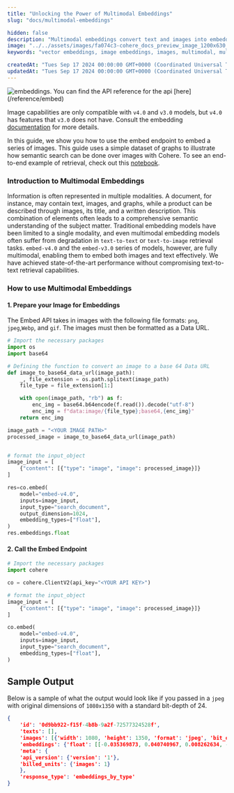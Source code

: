 ```yaml
---
title: "Unlocking the Power of Multimodal Embeddings"
slug: "docs/multimodal-embeddings"

hidden: false
description: "Multimodal embeddings convert text and images into embeddings for search and classification."
image: "../../assets/images/fa074c3-cohere_docs_preview_image_1200x630_copy.jpg"  
keywords: "vector embeddings, image embeddings, images, multimodal, multimodal embeddings, embeddings, natural language processing"

createdAt: "Tues Sep 17 2024 00:00:00 GMT+0000 (Coordinated Universal Time)"
updatedAt: "Tues Sep 17 2024 00:00:00 GMT+0000 (Coordinated Universal Time)"
---
```

<img src='../../assets/images/multi-modal-guide-header.png' alt='embeddings.' />

<Note title="This Guide Uses the Embed API.">  
 You can find the API reference for the api [here](/reference/embed)
 
 Image capabilities are only compatible with `v4.0` and `v3.0` models, but `v4.0` has features that `v3.0` does not have. Consult the embedding [documentation](https://docs.cohere.com/docs/cohere-embed) for more details.
</Note>

In this guide, we show you how to use the embed endpoint to embed a series of images. This guide uses a simple dataset of graphs to illustrate how semantic search can be done over images with Cohere. To see an end-to-end example of retrieval, check out this [notebook](https://github.com/cohere-ai/cohere-developer-experience/blob/main/notebooks/Multimodal_Semantic_Search.ipynb).

### Introduction to Multimodal Embeddings

Information is often represented in multiple modalities. A document, for instance, may contain text, images, and graphs, while a product can be described through images, its title, and a written description. This combination of elements often leads to a comprehensive semantic understanding of the subject matter. Traditional embedding models have been limited to a single modality, and even multimodal embedding models often suffer from degradation in `text-to-text` or `text-to-image` retrieval tasks. `embed-v4.0` and the `embed-v3.0` series of models, however, are fully multimodal, enabling them to embed both images and text effectively. We have achieved state-of-the-art performance without compromising text-to-text retrieval capabilities.

### How to use Multimodal Embeddings

#### 1\. Prepare your Image for Embeddings

The Embed API takes in images with the following file formats: `png`, `jpeg`,`Webp`, and `gif`. The images must then be formatted as a Data URL.

```python PYTHON
# Import the necessary packages
import os
import base64

# Defining the function to convert an image to a base 64 Data URL
def image_to_base64_data_url(image_path):
    _, file_extension = os.path.splitext(image_path)
    file_type = file_extension[1:]

    with open(image_path, "rb") as f:
        enc_img = base64.b64encode(f.read()).decode("utf-8")
        enc_img = f"data:image/{file_type};base64,{enc_img}"
    return enc_img

image_path = "<YOUR IMAGE PATH>"
processed_image = image_to_base64_data_url(image_path)


# format the input_object
image_input = [
    {"content": [{"type": "image", "image": processed_image}]}
]

res=co.embed(
    model="embed-v4.0",
    inputs=image_input,
    input_type="search_document",
    output_dimension=1024,
    embedding_types=["float"],
)
res.embeddings.float
```
#### 2\. Call the Embed Endpoint
```python PYTHON
# Import the necessary packages
import cohere

co = cohere.ClientV2(api_key="<YOUR API KEY>")

# format the input_object
image_input = [
    {"content": [{"type": "image", "image": processed_image}]}
]

co.embed(
    model="embed-v4.0",
    inputs=image_input,
    input_type="search_document",
    embedding_types=["float"],
)
```

## Sample Output
Below is a sample of what the output would look like if you passed in a `jpeg` with original dimensions of `1080x1350` with a standard bit-depth of 24.
```json JSON
{
    'id': '0d9bb922-f15f-4b8b-9a2f-72577324528f', 
    'texts': [], 
    'images': [{'width': 1080, 'height': 1350, 'format': 'jpeg', 'bit_depth': 24}], 
    'embeddings': {'float': [[-0.035369873, 0.040740967, 0.008262634, -0.008766174, .....]]}, 
    'meta': {
    'api_version': {'version': '1'},
    'billed_units': {'images': 1}
    }, 
    'response_type': 'embeddings_by_type'
}
```

